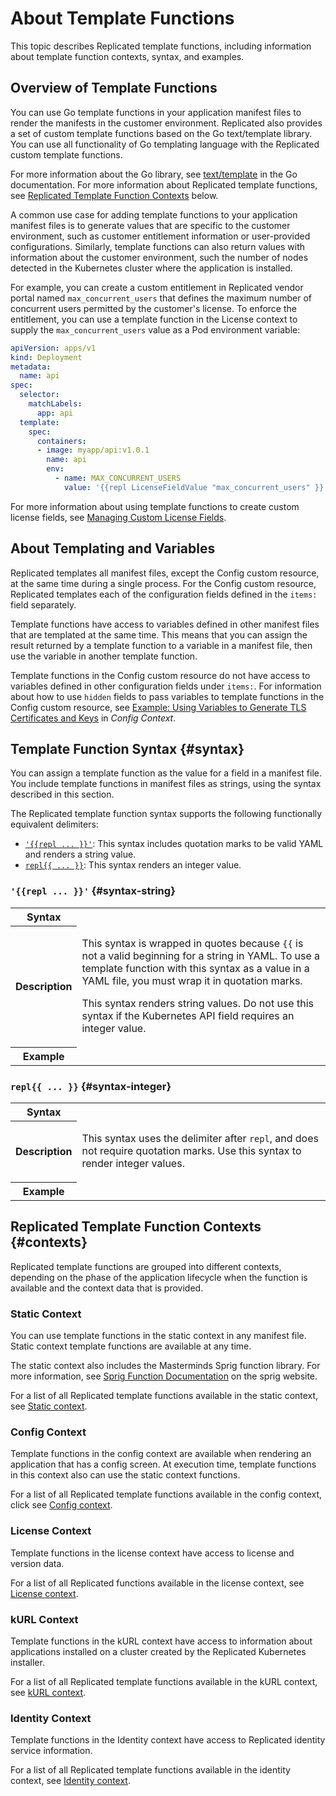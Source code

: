 
# About Template Functions

This topic describes Replicated template functions, including information about template function contexts, syntax, and examples.

## Overview of Template Functions

You can use Go template functions in your application manifest files to render the manifests in the customer environment. Replicated also provides a set of custom template functions based on the Go text/template library. You can use all functionality of Go templating language with the Replicated custom template functions.

For more information about the Go library, see [text/template](https://golang.org/pkg/text/template/) in the Go documentation. For more information about Replicated template functions, see [Replicated Template Function Contexts](#contexts) below.

A common use case for adding template functions to your application manifest files is to generate values that are specific to the customer environment, such as customer entitlement information or user-provided configurations. Similarly, template functions can also return values with information about the customer environment, such the number of nodes detected in the Kubernetes cluster where the application is installed.

For example, you can create a custom entitlement in Replicated vendor portal named `max_concurrent_users` that defines the maximum number of concurrent users permitted by the customer's license. To enforce the entitlement, you can use a template function in the License context to supply the `max_concurrent_users` value as a Pod environment variable:

```yaml
apiVersion: apps/v1
kind: Deployment
metadata:
  name: api
spec:
  selector:
    matchLabels:
      app: api
  template:
    spec:
      containers:
      - image: myapp/api:v1.0.1
        name: api
        env:
          - name: MAX_CONCURRENT_USERS
            value: '{{repl LicenseFieldValue "max_concurrent_users" }}'
```

For more information about using template functions to create custom license fields, see [Managing Custom License Fields](/vendor/licenses-adding-custom-fields).

## About Templating and Variables

Replicated templates all manifest files, except the Config custom resource, at the same time during a single process. For the Config custom resource, Replicated templates each of the configuration fields defined in the `items:` field separately.

Template functions have access to variables defined in other manifest files that are templated at the same time. This means that you can assign the result returned by a template function to a variable in a manifest file, then use the variable in another template function.

Template functions in the Config custom resource do not have access to variables defined in other configuration fields under `items:`. For information about how to use `hidden` fields to pass variables to template functions in the Config custom resource, see [Example: Using Variables to Generate TLS Certificates and Keys](template-functions-config-context#tls-cert-example) in _Config Context_.


## Template Function Syntax {#syntax}

You can assign a template function as the value for a field in a manifest file. You include template functions in manifest files as strings, using the syntax described in this section.

The Replicated template function syntax supports the following functionally equivalent delimiters:
* [`'{{repl ... }}'`](#syntax-string): This syntax includes quotation marks to be valid YAML and renders a string value.
* [`repl{{ ... }}`](#syntax-integer): This syntax renders an integer value.

### `'{{repl ... }}'` {#syntax-string}

<table>
  <tr>
    <th>Syntax</th>
    <td><SyntaxString/></td>
  </tr>
  <tr>
    <th>Description</th>
    <td>
      <p>This syntax is wrapped in quotes because <code>&#123;&#123;</code> is not a valid beginning for a string in YAML.
      To use a template function with this syntax as a value in a YAML file, you must wrap it in quotation marks.</p>
      <p>This syntax renders string values. Do not use this syntax if the Kubernetes API field requires an integer value.</p></td>
  </tr>
  <tr>
    <th>Example</th>
    <td><SyntaxStringExample/>
    </td>
  </tr>
</table>

### `repl{{ ... }}` {#syntax-integer}

<table>
  <tr>
    <th>Syntax</th>
    <td><SyntaxInteger/></td>
  </tr>
  <tr>
    <th>Description</th>
    <td><p>This syntax uses the delimiter after <code>repl</code>, and does not require quotation marks.
    Use this syntax to render integer values.</p></td>
  </tr>
  <tr>
    <th>Example</th>
    <td><SyntaxIntegerExample/>
    </td>
  </tr>
</table>


## Replicated Template Function Contexts {#contexts}

Replicated template functions are grouped into different contexts, depending on the phase of the application lifecycle when the function is available and the context data that is provided.

### Static Context

You can use template functions in the static context in any manifest file. Static context template functions are available at any time.

The static context also includes the Masterminds Sprig function library. For more information, see [Sprig Function Documentation](http://masterminds.github.io/sprig/) on the sprig website.

For a list of all Replicated template functions available in the static context, see [Static context](template-functions-static-context).

### Config Context

Template functions in the config context are available when rendering an application that has a config screen.
At execution time, template functions in this context also can use the static context functions.

For a list of all Replicated template functions available in the config context, click see [Config context](template-functions-config-context).

### License Context
Template functions in the license context have access to license and version data.

For a list of all Replicated functions available in the license context, see [License context](template-functions-license-context).

### kURL Context
Template functions in the kURL context have access to information about applications installed on a cluster created by the Replicated Kubernetes installer.

For a list of all Replicated template functions available in the kURL context, see [kURL context](template-functions-kurl-context).

### Identity Context
Template functions in the Identity context have access to Replicated identity service information.

For a list of all Replicated template functions available in the identity context, see [Identity context](template-functions-identity-context).
